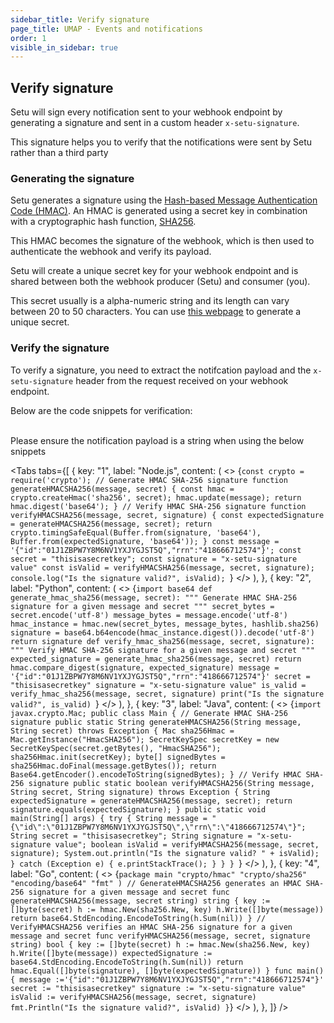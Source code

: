 ```yaml
---
sidebar_title: Verify signature
page_title: UMAP - Events and notifications
order: 1
visible_in_sidebar: true
---
```


## Verify signature

Setu will sign every notification sent to your webhook endpoint by generating a signature and sent in a custom header `x-setu-signature`.

This signature helps you to verify that the notifications were sent by Setu rather than a third party

### Generating the signature

Setu generates a signature using the [Hash-based Message Authentication Code (HMAC)](https://en.wikipedia.org/wiki/HMAC). An HMAC is generated using a secret key in combination with a cryptographic hash function, [SHA256](https://en.wikipedia.org/wiki/SHA-2).

This HMAC becomes the signature of the webhook, which is then used to authenticate the webhook and verify its payload.

Setu will create a unique secret key for your webhook endpoint and is shared between both the webhook producer (Setu) and consumer (you).

This secret usually is a alpha-numeric string and its length can vary between 20 to 50 characters. You can use [this webpage](https://www.gigacalculator.com/randomizers/random-alphanumeric-generator.php) to generate a unique secret.

### Verify the signature

To verify a signature, you need to extract the notifcation payload and the `x-setu-signature` header from the request received on your webhook endpoint.

Below are the code snippets for verification:

<br />

<Callout type="tip">
  Please ensure the notification payload is a string when using the below
  snippets
</Callout>

<br />

<Tabs
  tabs={[
    {
      key: "1",
      label: "Node.js",
      content: (
        <>
          <CodeBlockWithCopy language="javascript">
            {`const crypto = require('crypto');
// Generate HMAC SHA-256 signature
function generateHMACSHA256(message, secret) {
    const hmac = crypto.createHmac('sha256', secret);
    hmac.update(message);
    return hmac.digest('base64');
}
// Verify HMAC SHA-256 signature
function verifyHMACSHA256(message, secret, signature) {
    const expectedSignature = generateHMACSHA256(message, secret);
    return crypto.timingSafeEqual(Buffer.from(signature, 'base64'), Buffer.from(expectedSignature, 'base64'));
}
const message = '{"id":"01J1ZBPW7Y8M6NV1YXJYGJST5Q","rrn":"418666712574"}';
const secret = "thisisasecretkey";
const signature = "x-setu-signature value"
const isValid = verifyHMACSHA256(message, secret, signature);
console.log("Is the signature valid?", isValid);
`}
          </CodeBlockWithCopy>
        </>
      ),
    },
    {
      key: "2",
      label: "Python",
      content: (
        <>
          <CodeBlockWithCopy language="python">
            {`import base64
def generate_hmac_sha256(message, secret):
    """
    Generate HMAC SHA-256 signature for a given message and secret
    """
    secret_bytes = secret.encode('utf-8')
    message_bytes = message.encode('utf-8')
    hmac_instance = hmac.new(secret_bytes, message_bytes, hashlib.sha256)
    signature = base64.b64encode(hmac_instance.digest()).decode('utf-8')
    return signature
def verify_hmac_sha256(message, secret, signature):
    """
    Verify HMAC SHA-256 signature for a given message and secret
    """
    expected_signature = generate_hmac_sha256(message, secret)
    return hmac.compare_digest(signature, expected_signature)
message = '{"id":"01J1ZBPW7Y8M6NV1YXJYGJST5Q","rrn":"418666712574"}'
secret = "thisisasecretkey"
signature = "x-setu-signature value"
is_valid = verify_hmac_sha256(message, secret, signature)
print("Is the signature valid?", is_valid)
`}
          </CodeBlockWithCopy>
        </>
      ),
    },
    {
      key: "3",
      label: "Java",
      content: (
        <>
          <CodeBlockWithCopy language="java">
            {`import javax.crypto.Mac;
public class Main {
    // Generate HMAC SHA-256 signature
    public static String generateHMACSHA256(String message, String secret) throws Exception {
        Mac sha256Hmac = Mac.getInstance("HmacSHA256");
        SecretKeySpec secretKey = new SecretKeySpec(secret.getBytes(), "HmacSHA256");
        sha256Hmac.init(secretKey);
        byte[] signedBytes = sha256Hmac.doFinal(message.getBytes());
        return Base64.getEncoder().encodeToString(signedBytes);
    }
    // Verify HMAC SHA-256 signature
    public static boolean verifyHMACSHA256(String message, String secret, String signature) throws Exception {
        String expectedSignature = generateHMACSHA256(message, secret);
        return signature.equals(expectedSignature);
    }
    public static void main(String[] args) {
        try {
            String message = "{\"id\":\"01J1ZBPW7Y8M6NV1YXJYGJST5Q\",\"rrn\":\"418666712574\"}";
            String secret = "thisisasecretkey";
            String signature = "x-setu-signature value";
            boolean isValid = verifyHMACSHA256(message, secret, signature);
            System.out.println("Is the signature valid? " + isValid);
        } catch (Exception e) {
            e.printStackTrace();
        }
    }
}
`}
          </CodeBlockWithCopy>
        </>
      ),
    },
    {
      key: "4",
      label: "Go",
      content: (
        <>
          <CodeBlockWithCopy language="go">
            {`package main
	"crypto/hmac"
	"crypto/sha256"
	"encoding/base64"
	"fmt"
)
// GenerateHMACSHA256 generates an HMAC SHA-256 signature for a given message and secret
func generateHMACSHA256(message, secret string) string {
		key := []byte(secret)
		h := hmac.New(sha256.New, key)
		h.Write([]byte(message))
		return base64.StdEncoding.EncodeToString(h.Sum(nil))
}
// VerifyHMACSHA256 verifies an HMAC SHA-256 signature for a given message and secret
func verifyHMACSHA256(message, secret, signature string) bool {
		key := []byte(secret)
		h := hmac.New(sha256.New, key)
		h.Write([]byte(message))
		expectedSignature := base64.StdEncoding.EncodeToString(h.Sum(nil))
		return hmac.Equal([]byte(signature), []byte(expectedSignature))
}
func main() {
		message :='{"id":"01J1ZBPW7Y8M6NV1YXJYGJST5Q","rrn":"418666712574"}'
		secret := "thisisasecretkey"
		signature := "x-setu-signature value"
		isValid := verifyHMACSHA256(message, secret, signature)
		fmt.Println("Is the signature valid?", isValid)
}`}
          </CodeBlockWithCopy>
        </>
      ),
    },
  ]}
/>

